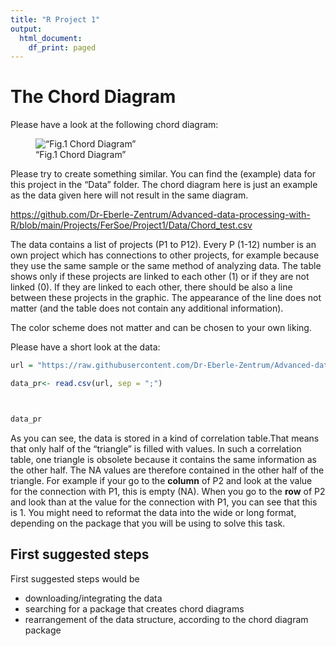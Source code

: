 ```yaml
---
title: "R Project 1"
output:
  html_document:
    df_print: paged
---
```


# The Chord Diagram

Please have a look at the following chord diagram:

!["Fig.1 Chord Diagram"](chord.jpg)

Please try to create something similar. You can find the (example) data for this project in the "Data" folder. The chord diagram here is just an example as the data given here will not result in the same diagram.

<https://github.com/Dr-Eberle-Zentrum/Advanced-data-processing-with-R/blob/main/Projects/FerSoe/Project1/Data/Chord_test.csv>

The data contains a list of projects (P1 to P12). Every P (1-12) number is an own project which has connections to other projects, for example because they use the same sample or the same method of analyzing data. The table shows only if these projects are linked to each other (1) or if they are not linked (0). If they are linked to each other, there should be also a line between these projects in the graphic. The appearance of the line does not matter (and the table does not contain any additional information).

The color scheme does not matter and can be chosen to your own liking.

Please have a short look at the data:

```r

url = "https://raw.githubusercontent.com/Dr-Eberle-Zentrum/Advanced-data-processing-with-R/main/Projects/FerSoe/Project1/Data/Chord_test.csv"

data_pr<- read.csv(url, sep = ";")



data_pr
```

As you can see, the data is stored in a kind of correlation table.That means that only half of the "triangle" is filled with values. In such a correlation table, one triangle is obsolete because it contains the same information as the other half. The NA values are therefore contained in the other half of the triangle. For example if your go to the **column** of P2 and look at the value for the connection with P1, this is empty (NA). When you go to the **row** of P2 and look than at the value for the connection with P1, you can see that this is 1. 
You might need to reformat the data into the wide or long format, depending on the package that you will be using to solve this task.

## First suggested steps

First suggested steps would be

-   downloading/integrating the data
-   searching for a package that creates chord diagrams
-   rearrangement of the data structure, according to the chord diagram package
